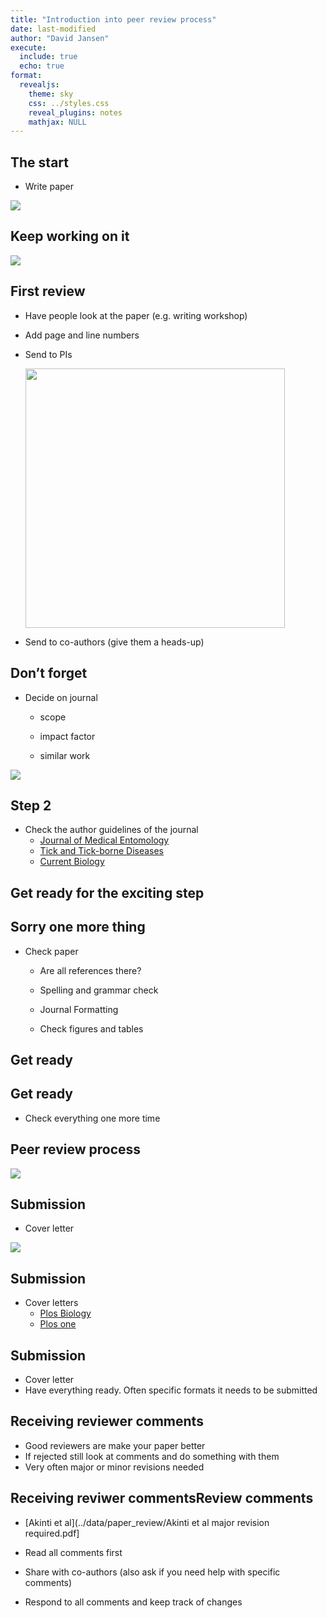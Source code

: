 ---
title: "Introduction into peer review process"
date: last-modified
author: "David Jansen"
execute:
  include: true
  echo: true
format:
  revealjs: 
    theme: sky
    css: ../styles.css
    reveal_plugins: notes
    mathjax: NULL
---

## The start

-   Write paper

![](/images/writingtips-011.jpg)

## Keep working on it

![](/images/paper_tips_combined.jpg)

## First review

-   Have people look at the paper (e.g. writing workshop)

-   Add page and line numbers

-   Send to PIs

    ![](/images/writingtips-09.jpg){width="415"}

-   Send to co-authors (give them a heads-up)

## Don't forget

-   Decide on journal

    -   scope

    -   impact factor

    -   similar work

![](/images/writingtips-10.jpg)

## Step 2

-   Check the author guidelines of the journal
    -   [Journal of Medical Entomology](https://academic.oup.com/jme/pages/General_Instructions)
    -   [Tick and Tick-borne Diseases](https://www.sciencedirect.com/journal/ticks-and-tick-borne-diseases/publish/guide-for-authors)
    -   [Current Biology](https://www.cell.com/current-biology/authors)

## Get ready for the exciting step

## Sorry one more thing

-   Check paper

    -   Are all references there?

    -   Spelling and grammar check

    -   Journal Formatting

    -   Check figures and tables

## Get ready

## Get ready

-   Check everything one more time

## Peer review process

![](/images/peer_review_process.jpg)

## Submission

-   Cover letter

![](/images/writingtips-11.jpg)

## Submission

-   Cover letters
    -   [Plos Biology](../data/paper_review/plos_biology_cover_letter_voc_signature_16jul12.pdf)
    -   [Plos one](../data/paper_review/plos_one_cover_letter_indiv_recog.pdf)

## Submission

-   Cover letter
-   Have everything ready. Often specific formats it needs to be submitted

## Receiving reviewer comments

-   Good reviewers are make your paper better
-   If rejected still look at comments and do something with them
-   Very often major or minor revisions needed

## Receiving reviwer commentsReview comments

-   \[Akinti et al\](../data/paper_review/Akinti et al major revision required.pdf\]

-   Read all comments first

-   Share with co-authors (also ask if you need help with specific comments)

-   Respond to all comments and keep track of changes
